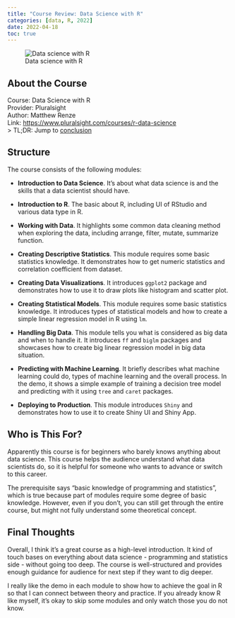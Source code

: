 ```yaml
---
title: "Course Review: Data Science with R"
categories: [data, R, 2022]
date: 2022-04-18
toc: true
---
```


![Data science with R](ds-course.png)

## About the Course

Course: Data Science with R  
Provider: Pluralsight  
Author: Matthew Renze  
Link: [https://www.pluralsight.com/courses/r-data-science](https://www.pluralsight.com/courses/r-data-science)  
> TL;DR: Jump to [conclusion](#final-thoughts)

## Structure

The course consists of the following modules:

- **Introduction to Data Science**. It's about what data science is and the skills that a data scientist should have.

- **Introduction to R**. The basic about R, including UI of RStudio and various data type in R.

- **Working with Data**. It highlights some common data cleaning method when exploring the data, including arrange, filter, mutate, summarize function.

- **Creating Descriptive Statistics**. This module requires some basic statistics knowledge. It demonstrates how to get numeric statistics and correlation coefficient from dataset.

- **Creating Data Visualizations**. It introduces `ggplot2` package and demonstrates how to use it to draw plots like histogram and scatter plot.

- **Creating Statistical Models**. This module requires some basic statistics knowledge. It introduces types of statistical models and how to create a simple linear regression model in R using `lm`.

- **Handling Big Data**. This module tells you what is considered as big data and when to handle it. It introduces `ff` and `biglm` packages and showcases how to create big linear regression model in big data situation.

- **Predicting with Machine Learning**. It briefly describes what machine learning could do, types of machine learning and the overall process. In the demo, it shows a simple example of training a decision tree model and predicting with it using `tree` and `caret` packages.

- **Deploying to Production**. This module introduces `Shiny` and demonstrates how to use it to create Shiny UI and Shiny App.

## Who is This For?

Apparently this course is for beginners who barely knows anything about data science. This course helps the audience understand what data scientists do, so it is helpful for someone who wants to advance or switch to this career.

The prerequisite says "basic knowledge of programming and statistics", which is true because part of modules require some degree of basic knowledge. However, even if you don't, you can still get through the entire course, but might not fully understand some theoretical concept.

## Final Thoughts

Overall, I think it's a great course as a high-level introduction. It kind of touch bases on everything about data science - programming and statistics side - without going too deep. The course is well-structured and provides enough guidance for audience for next step if they want to dig deeper.

I really like the demo in each module to show how to achieve the goal in R so that I can connect between theory and practice. If you already know R like myself, it's okay to skip some modules and only watch those you do not know.
